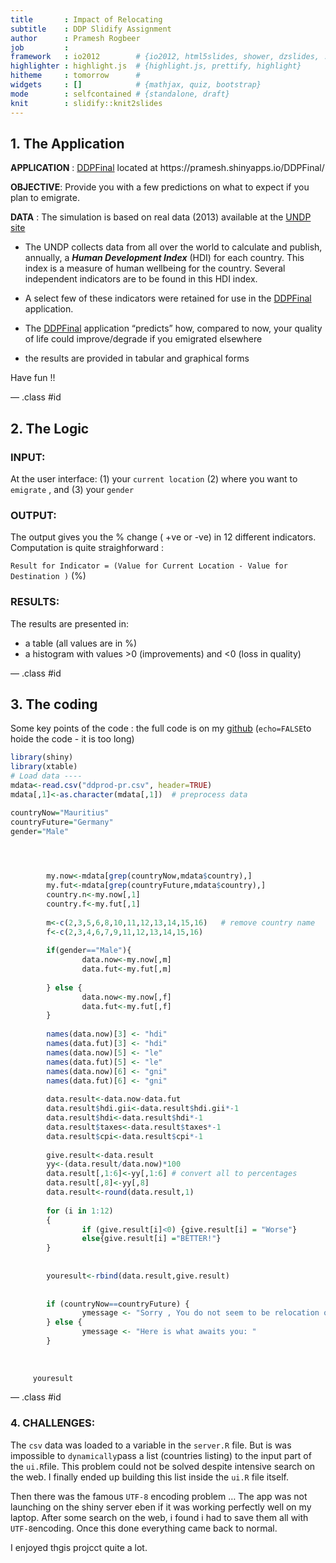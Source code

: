 ```yaml
---
title       : Impact of Relocating
subtitle    : DDP Slidify Assignment
author      : Pramesh Rogbeer
job         : 
framework   : io2012        # {io2012, html5slides, shower, dzslides, ...}
highlighter : highlight.js  # {highlight.js, prettify, highlight}
hitheme     : tomorrow      # 
widgets     : []            # {mathjax, quiz, bootstrap}
mode        : selfcontained # {standalone, draft}
knit        : slidify::knit2slides
---
```

## 1. The Application 

**APPLICATION** :     [DDPFinal](http://example.com/) located at https://pramesh.shinyapps.io/DDPFinal/

**OBJECTIVE**: Provide you with a few predictions on what to expect if you plan to emigrate.

**DATA** : The simulation is based on real data (2013) available at the [UNDP site](http://hdr.undp.org/en/data) 



- The UNDP collects data from all over the world to calculate and publish, annually, a ***Human Development Index*** (HDI) for each country. This index is a measure of human wellbeing for the country. Several independent indicators are to be found in this HDI index. 

- A select few of these indicators were retained for use in the [DDPFinal](http://example.com/) application.

- The [DDPFinal](http://example.com/) application "predicts" how, compared to now, your quality of life could improve/degrade if you emigrated elsewhere

- the results are provided in tabular and graphical forms


Have fun !!



--- .class #id 

## 2. The Logic

### INPUT:  
 At the user interface: (1) your `current location` (2) where you want to `emigrate` , and (3) your `gender`

### OUTPUT: 
The output gives you the % change ( +ve or -ve) in 12 different indicators.  
Computation is quite straighforward :

`Result for Indicator = (Value for Current Location - Value for Destination ) ` (%)

### RESULTS:
The results are presented in:

- a table (all values are in %)
- a histogram with values >0 (improvements) and <0 (loss in quality)




--- .class #id 

## 3. The coding
Some key points of the code : the full code is on my [github](https://github.com/Pramesh1/DDProd)
(`echo=FALSE`to hoide the code - it is too long)
```r

library(shiny)
library(xtable)
# Load data ----
mdata<-read.csv("ddprod-pr.csv", header=TRUE)
mdata[,1]<-as.character(mdata[,1])  # preprocess data

countryNow="Mauritius"
countryFuture="Germany"
gender="Male"



        
        my.now<-mdata[grep(countryNow,mdata$country),]
        my.fut<-mdata[grep(countryFuture,mdata$country),]
        country.n<-my.now[,1]
        country.f<-my.fut[,1]
        
        m<-c(2,3,5,6,8,10,11,12,13,14,15,16)   # remove country name
        f<-c(2,3,4,6,7,9,11,12,13,14,15,16)
        
        if(gender=="Male"){                      
                data.now<-my.now[,m] 
                data.fut<-my.fut[,m] 
                
        } else {
                data.now<-my.now[,f]
                data.fut<-my.fut[,f] 
        }
        
        names(data.now)[3] <- "hdi"
        names(data.fut)[3] <- "hdi"
        names(data.now)[5] <- "le"
        names(data.fut)[5] <- "le"
        names(data.now)[6] <- "gni"
        names(data.fut)[6] <- "gni"
        
        data.result<-data.now-data.fut
        data.result$hdi.gii<-data.result$hdi.gii*-1
        data.result$hdi<-data.result$hdi*-1
        data.result$taxes<-data.result$taxes*-1
        data.result$cpi<-data.result$cpi*-1
        
        give.result<-data.result
        yy<-(data.result/data.now)*100
        data.result[,1:6]<-yy[,1:6] # convert all to percentages
        data.result[,8]<-yy[,8]
        data.result<-round(data.result,1)
        
        for (i in 1:12)
        {
                if (give.result[i]<0) {give.result[i] = "Worse"}
                else{give.result[i] ="BETTER!"}
        }            
        
        
        youresult<-rbind(data.result,give.result)      
        
        
        if (countryNow==countryFuture) {
                ymessage <- "Sorry , You do not seem to be relocation outside of your current country"
        } else {
                ymessage <- "Here is what awaits you: "
        } 
        
        
        
     youresult

```


--- .class #id 

### 4. CHALLENGES:

The `csv` data was loaded to a variable in the `server.R` file. But is was impossible to `dynamically`pass a list (countries listing) to the input part of the `ui.R`file. This problem could not be solved despite intensive search on the web.
I finally ended up building this list inside the `ui.R` file itself. 

Then there was the famous `UTF-8` encoding problem ... The app was not launching on the shiny server eben if it was working perfectly well on my laptop. After some search on the web, i found i had to save them all with `UTF-8`encoding. Once this done everything came back to normal.


I enjoyed thgis projcct quite a lot.


